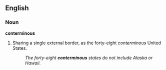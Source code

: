 ==English==

===Noun===
'''conterminous'''
# Sharing a single external border, as the forty-eight ''conterminous'' United States.
#:''The forty-eight '''conterminous''' states do not include Alaska or Hawaii.''